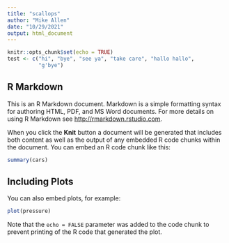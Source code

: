 ```yaml
---
title: "scallops"
author: "Mike Allen"
date: "10/29/2021"
output: html_document
---
```


```r
knitr::opts_chunk$set(echo = TRUE)
test <- c("hi", "bye", "see ya", "take care", "hallo hallo",
          "g'bye")
```

## R Markdown

This is an R Markdown document. Markdown is a simple formatting syntax for authoring HTML, PDF, and MS Word documents. For more details on using R Markdown see <http://rmarkdown.rstudio.com>.

When you click the **Knit** button a document will be generated that includes both content as well as the output of any embedded R code chunks within the document. You can embed an R code chunk like this:

```r
summary(cars)
```

## Including Plots

You can also embed plots, for example:

```r
plot(pressure)
```

Note that the `echo = FALSE` parameter was added to the code chunk to prevent printing of the R code that generated the plot.
